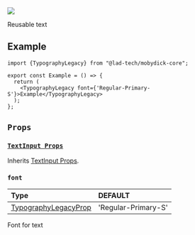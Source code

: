 
<img src={Legacy} height={600} />

Reusable text

## Example

```tsx
import {TypographyLegacy} from "@lad-tech/mobydick-core";

export const Example = () => {
  return (
    <TypographyLegacy font={'Regular-Primary-S'}>Example</TypographyLegacy>
  );
};

```
## `Props`

### [`TextInput Props`](https://reactnative.dev/docs/textinput#props)

Inherits [TextInput Props](https://reactnative.dev/docs/textinput#props).

### `font`

| Type                                                                                                             | DEFAULT             |
|:-----------------------------------------------------------------------------------------------------------------|:--------------------|
| [TypographyLegacyProp](https://github.com/lad-tech/mobydick/blob/main/packages/core/src/typography/types.ts#L49) | 'Regular-Primary-S' |

Font for text
